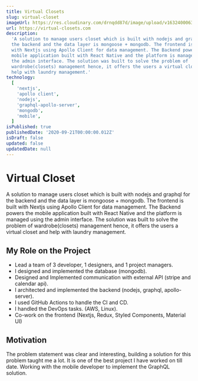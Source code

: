 ```yaml
---
title: Virtual Closets
slug: virtual-closet
imageUrl: https://res.cloudinary.com/drnqdd87d/image/upload/v1632400063/Personal/virtual-closet_ywlw1t.png
url: https://virtual-closets.com
description:
  'A solution to manage users closet which is built with nodejs and graphql for
  the backend and the data layer is mongoose + mongodb. The frontend is built
  with Nextjs using Apollo Client for data management. The Backend powers the
  mobile application built with React Native and the platform is managed using
  the admin interface. The solution was built to solve the problem of
  wardrobe(closets) management hence, it offers the users a virtual closet and
  help with laundry management.'
technology:
  [
    'nextjs',
    'apollo client',
    'nodejs',
    'graphql-apollo-server',
    'mongodb',
    'mobile',
  ]
isPublished: true
publishedDate: '2020-09-21T00:00:00.012Z'
isDraft: false
updated: false
updatedDate: null
---
```


# Virtual Closet

A solution to manage users closet which is built with nodejs and graphql for the
backend and the data layer is mongoose + mongodb. The frontend is built with
Nextjs using Apollo Client for data management. The Backend powers the mobile
application built with React Native and the platform is managed using the admin
interface. The solution was built to solve the problem of wardrobe(closets)
management hence, it offers the users a virtual closet and help with laundry
management.

## My Role on the Project

- Lead a team of 3 developer, 1 designers, and 1 project managers.
- I designed and implemented the database (mongodb).
- Designed and Implemented communication with external API (stripe and calendar
  api).
- I architected and implemented the backend (nodejs, graphql, apollo-server).
- I used GitHub Actions to handle the CI and CD.
- I handled the DevOps tasks. (AWS, Linux).
- Co-work on the frontend (Nextjs, Redux, Styled Components, Material UI)

## Motivation

The problem statement was clear and interesting, building a solution for this
problem taught me a lot. It is one of the best project I have worked on till
date. Working with the mobile developer to implement the GraphQL solution.
